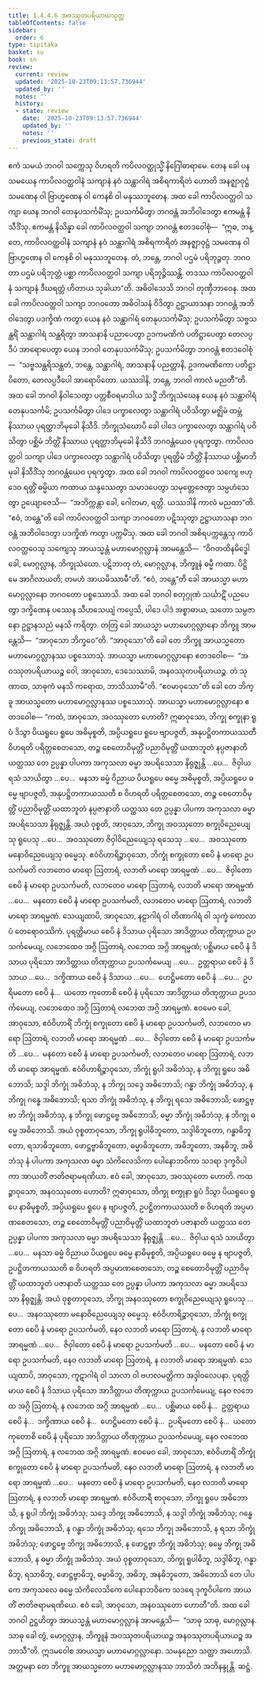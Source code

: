 ```yaml
---
title: 1.4.4.6 အဝဿုတပရိယာယသုတ္တ
tableOfContents: false
sidebar:
  order: 6
type: tipitaka
basket: su
book: sn
review:
  current: review
  updated: '2025-10-23T09:13:57.736944'
  updated_by: ''
  notes: ''
  history:
  - state: review
    date: '2025-10-23T09:13:57.736944'
    updated_by: ''
    notes: ''
    previous_state: draft
---
```



<ReviewStatus review={frontmatter.review} showDetails={true} />

<HypothesisAnnotation frontmatter={frontmatter} />

<DynamicBreadcrumb />

<Division number="243" book="sn" e="ch" v="18" p="315">

<Paragraph number="1037" book="sn">
ဧကံ သမယံ ဘဂဝါ သက္ကေသု ဝိဟရတိ ကပိလဝတ္ထုသ္မိံ နိဂြေါဓာရာမေ. တေန ခေါ ပန သမယေန ကာပိလဝတ္ထဝါနံ သကျာနံ နဝံ သန္ထာဂါရံ အစိရကာရိတံ ဟောတိ အနဇ္ဈာဝုဋ္ဌံ သမဏေန ဝါ ဗြာဟ္မဏေန ဝါ ကေနစိ ဝါ မနုဿဘူတေန. အထ ခေါ ကာပိလဝတ္ထဝါ သကျာ ယေန ဘဂဝါ တေနုပသင်္ကမိံသု; ဥပသင်္ကမိတွာ ဘဂဝန္တံ အဘိဝါဒေတွာ ဧကမန္တံ နိသီဒိံသု. ဧကမန္တံ နိသိန္နာ ခေါ ကာပိလဝတ္ထဝါ သကျာ ဘဂဝန္တံ ဧတဒဝေါစုံ—  “ဣဓ, ဘန္တေ, ကာပိလဝတ္ထဝါနံ သကျာနံ နဝံ သန္ထာဂါရံ အစိရကာရိတံ အနဇ္ဈာဝုဋ္ဌံ သမဏေန ဝါ ဗြာဟ္မဏေန ဝါ ကေနစိ ဝါ မနုဿဘူတေန. တံ, ဘန္တေ, ဘဂဝါ ပဌမံ ပရိဘုဉ္ဇတု. ဘဂဝတာ ပဌမံ ပရိဘုတ္တံ ပစ္ဆာ ကာပိလဝတ္ထဝါ သကျာ ပရိဘုဉ္ဇိဿန္တိ. တဒဿ ကာပိလဝတ္ထဝါနံ သကျာနံ ဒီဃရတ္တံ ဟိတာယ သုခါယာ”တိ. အဓိဝါသေသိ ဘဂဝါ တုဏှီဘာဝေန.
</Paragraph>

<Paragraph number="1038" book="sn">
အထ ခေါ ကာပိလဝတ္ထဝါ သကျာ ဘဂဝတော အဓိဝါသနံ ဝိဒိတွာ ဥဋ္ဌာယာသနာ ဘဂဝန္တံ အဘိဝါဒေတွာ ပဒက္ခိဏံ ကတွာ ယေန နဝံ သန္ထာဂါရံ တေနုပသင်္ကမိံသု; ဥပသင်္ကမိတွာ သဗ္ဗသန္ထရိံ သန္ထာဂါရံ သန္ထရိတွာ အာသနာနိ ပညာပေတွာ ဥဒကမဏိကံ ပတိဋ္ဌာပေတွာ တေလပ္ပဒီပံ အာရောပေတွာ ယေန ဘဂဝါ တေနုပသင်္ကမိံသု; ဥပသင်္ကမိတွာ ဘဂဝန္တံ ဧတဒဝေါစုံ—  “သဗ္ဗသန္ထရိသန္ထတံ, ဘန္တေ, သန္ထာဂါရံ, အာသနာနိ ပညတ္တာနိ, ဥဒကမဏိကော ပတိဋ္ဌာပိတော, တေလပ္ပဒီပေါ အာရောပိတော. ယဿဒါနိ, ဘန္တေ, ဘဂဝါ ကာလံ မညတီ”တိ. အထ ခေါ ဘဂဝါ နိဝါသေတွာ ပတ္တစီဝရမာဒါယ သဒ္ဓိံ ဘိက္ခုသံဃေန ယေန နဝံ သန္ထာဂါရံ တေနုပသင်္ကမိ; ဥပသင်္ကမိတွာ ပါဒေ ပက္ခာလေတွာ သန္ထာဂါရံ ပဝိသိတွာ မဇ္ဈိမံ ထမ္ဘံ နိဿာယ ပုရတ္ထာဘိမုခေါ နိသီဒိ. ဘိက္ခုသံဃောပိ ခေါ ပါဒေ ပက္ခာလေတွာ သန္ထာဂါရံ ပဝိသိတွာ ပစ္ဆိမံ ဘိတ္တိံ နိဿာယ ပုရတ္ထာဘိမုခေါ နိသီဒိ ဘဂဝန္တံယေဝ ပုရက္ခတွာ. ကာပိလဝတ္ထဝါ သကျာ ပါဒေ ပက္ခာလေတွာ သန္ထာဂါရံ ပဝိသိတွာ ပုရတ္ထိမံ ဘိတ္တိံ နိဿာယ ပစ္ဆိမာဘိမုခါ နိသီဒိံသု ဘဂဝန္တံယေဝ ပုရက္ခတွာ. အထ ခေါ ဘဂဝါ ကာပိလဝတ္ထဝေ သကျေ ဗဟုဒေဝ ရတ္တိံ ဓမ္မိယာ ကထာယ သန္ဒဿေတွာ သမာဒပေတွာ သမုတ္တေဇေတွာ သမ္ပဟံသေတွာ ဥယျောဇေသိ—  “အဘိက္ကန္တာ ခေါ, ဂေါတမာ, ရတ္တိ. ယဿဒါနိ ကာလံ မညထာ”တိ. “ဧဝံ, ဘန္တေ”တိ ခေါ ကာပိလဝတ္ထဝါ သကျာ ဘဂဝတော ပဋိဿုတွာ ဥဋ္ဌာယာသနာ ဘဂဝန္တံ အဘိဝါဒေတွာ ပဒက္ခိဏံ ကတွာ ပက္ကမိံသု.
</Paragraph>

<Paragraph number="1039" book="sn">
အထ ခေါ ဘဂဝါ အစိရပက္ကန္တေသု ကာပိလဝတ္ထဝေသု သကျေသု အာယသ္မန္တံ မဟာမောဂ္ဂလ္လာနံ အာမန္တေသိ—  “ဝိဂတထိနမိဒ္ဓေါ ခေါ, မောဂ္ဂလ္လာန, ဘိက္ခုသံဃော. ပဋိဘာတု တံ, မောဂ္ဂလ္လာန, ဘိက္ခူနံ ဓမ္မီ ကထာ. ပိဋ္ဌိ မေ အာဂိလာယတိ; တမဟံ အာယမိဿာမီ”တိ. “ဧဝံ, ဘန္တေ”တိ ခေါ အာယသ္မာ မဟာမောဂ္ဂလ္လာနော ဘဂဝတော ပစ္စဿောသိ. အထ ခေါ ဘဂဝါ စတုဂ္ဂုဏံ သင်္ဃာဋိံ ပညပေတွာ ဒက္ခိဏေန ပဿေန သီဟသေယျံ ကပ္ပေသိ, ပါဒေ ပါဒံ အစ္စာဓာယ, သတော သမ္ပဇာနော ဥဋ္ဌာနသညံ မနသိ ကရိတွာ. တတြ ခေါ အာယသ္မာ မဟာမောဂ္ဂလ္လာနော ဘိက္ခူ အာမန္တေသိ—  “အာဝုသော ဘိက္ခဝေ”တိ. “အာဝုသော”တိ ခေါ တေ ဘိက္ခူ အာယသ္မတော မဟာမောဂ္ဂလ္လာနဿ ပစ္စဿောသုံ. အာယသ္မာ မဟာမောဂ္ဂလ္လာနော ဧတဒဝေါစ—  “အဝဿုတပရိယာယဉ္စ ဝေါ, အာဝုသော, ဒေသေဿာမိ, အနဝဿုတပရိယာယဉ္စ. တံ သုဏာထ, သာဓုကံ မနသိ ကရောထ, ဘာသိဿာမီ”တိ. “ဧဝမာဝုသော”တိ ခေါ တေ ဘိက္ခူ အာယသ္မတော မဟာမောဂ္ဂလ္လာနဿ ပစ္စဿောသုံ. အာယသ္မာ မဟာမောဂ္ဂလ္လာနော ဧတဒဝေါစ—
</Paragraph>

<Paragraph number="1040" book="sn">
“ကထံ, အာဝုသော, အဝဿုတော ဟောတိ? ဣဓာဝုသော, ဘိက္ခု စက္ခုနာ ရူပံ ဒိသွာ ပိယရူပေ ရူပေ အဓိမုစ္စတိ, အပ္ပိယရူပေ ရူပေ ဗျာပဇ္ဇတိ, အနုပဋ္ဌိတကာယဿတီ ဝိဟရတိ ပရိတ္တစေတသော, တဉ္စ စေတောဝိမုတ္တိံ ပညာဝိမုတ္တိံ ယထာဘူတံ နပ္ပဇာနာတိ ယတ္ထဿ တေ ဥပ္ပန္နာ ပါပကာ အကုသလာ ဓမ္မာ အပရိသေသာ နိရုဇ္ဈန္တိ …ပေ…  ဇိဝှါယ ရသံ သာယိတွာ …ပေ…  မနသာ ဓမ္မံ ဝိညာယ ပိယရူပေ ဓမ္မေ အဓိမုစ္စတိ, အပ္ပိယရူပေ ဓမ္မေ ဗျာပဇ္ဇတိ, အနုပဋ္ဌိတကာယဿတီ စ ဝိဟရတိ ပရိတ္တစေတသော, တဉ္စ စေတောဝိမုတ္တိံ ပညာဝိမုတ္တိံ ယထာဘူတံ နပ္ပဇာနာတိ ယတ္ထဿ တေ ဥပ္ပန္နာ ပါပကာ အကုသလာ ဓမ္မာ အပရိသေသာ နိရုဇ္ဈန္တိ. အယံ ဝုစ္စတိ, အာဝုသော, ဘိက္ခု အဝဿုတော စက္ခုဝိညေယျေသု ရူပေသု …ပေ…  အဝဿုတော ဇိဝှါဝိညေယျေသု ရသေသု …ပေ…  အဝဿုတော မနောဝိညေယျေသု ဓမ္မေသု. ဧဝံဝိဟာရိဉ္စာဝုသော, ဘိက္ခုံ စက္ခုတော စေပိ နံ မာရော ဥပသင်္ကမတိ လဘတေဝ မာရော ဩတာရံ, လဘတိ မာရော အာရမ္မဏံ …ပေ…  ဇိဝှါတော စေပိ နံ မာရော ဥပသင်္ကမတိ, လဘတေဝ မာရော ဩတာရံ, လဘတိ မာရော အာရမ္မဏံ …ပေ…  မနတော စေပိ နံ မာရော ဥပသင်္ကမတိ, လဘတေဝ မာရော ဩတာရံ, လဘတိ မာရော အာရမ္မဏံ.
</Paragraph>

<Paragraph number="1041" book="sn">
သေယျထာပိ, အာဝုသော, နဠာဂါရံ ဝါ တိဏာဂါရံ ဝါ သုက္ခံ ကောလာပံ တေရောဝဿိကံ. ပုရတ္ထိမာယ စေပိ နံ ဒိသာယ ပုရိသော အာဒိတ္တာယ တိဏုက္ကာယ ဥပသင်္ကမေယျ, လဘေထေဝ အဂ္ဂိ ဩတာရံ, လဘေထ အဂ္ဂိ အာရမ္မဏံ; ပစ္ဆိမာယ စေပိ နံ ဒိသာယ ပုရိသော အာဒိတ္တာယ တိဏုက္ကာယ ဥပသင်္ကမေယျ …ပေ…  ဥတ္တရာယ စေပိ နံ ဒိသာယ …ပေ…  ဒက္ခိဏာယ စေပိ နံ ဒိသာယ …ပေ…  ဟေဋ္ဌိမတော စေပိ နံ …ပေ…  ဥပရိမတော စေပိ နံ…  ယတော ကုတောစိ စေပိ နံ ပုရိသော အာဒိတ္တာယ တိဏုက္ကာယ ဥပသင်္ကမေယျ, လဘေထေဝ အဂ္ဂိ ဩတာရံ လဘေထ အဂ္ဂိ အာရမ္မဏံ. ဧဝမေဝ ခေါ, အာဝုသော, ဧဝံဝိဟာရိံ ဘိက္ခုံ စက္ခုတော စေပိ နံ မာရော ဥပသင်္ကမတိ, လဘတေဝ မာရော ဩတာရံ, လဘတိ မာရော အာရမ္မဏံ …ပေ…  ဇိဝှါတော စေပိ နံ မာရော ဥပသင်္ကမတိ …ပေ…  မနတော စေပိ နံ မာရော ဥပသင်္ကမတိ, လဘတေဝ မာရော ဩတာရံ, လဘတိ မာရော အာရမ္မဏံ. ဧဝံဝိဟာရိဉ္စာဝုသော, ဘိက္ခုံ ရူပါ အဓိဘံသု, န ဘိက္ခု ရူပေ အဓိဘောသိ; သဒ္ဒါ ဘိက္ခုံ အဓိဘံသု, န ဘိက္ခု သဒ္ဒေ အဓိဘောသိ; ဂန္ဓာ ဘိက္ခုံ အဓိဘံသု, န ဘိက္ခု ဂန္ဓေ အဓိဘောသိ; ရသာ ဘိက္ခုံ အဓိဘံသု, န ဘိက္ခု ရသေ အဓိဘောသိ; ဖောဋ္ဌဗ္ဗာ ဘိက္ခုံ အဓိဘံသု, န ဘိက္ခု ဖောဋ္ဌဗ္ဗေ အဓိဘောသိ; ဓမ္မာ ဘိက္ခုံ အဓိဘံသု, န ဘိက္ခု ဓမ္မေ အဓိဘောသိ. အယံ ဝုစ္စတာဝုသော, ဘိက္ခု ရူပါဓိဘူတော, သဒ္ဒါဓိဘူတော, ဂန္ဓာဓိဘူတော, ရသာဓိဘူတော, ဖောဋ္ဌဗ္ဗာဓိဘူတော, ဓမ္မာဓိဘူတော, အဓိဘူတော, အနဓိဘူ, အဓိဘံသု နံ ပါပကာ အကုသလာ ဓမ္မာ သံကိလေသိကာ ပေါနောဘဝိကာ သဒရာ ဒုက္ခဝိပါကာ အာယတိံ ဇာတိဇရာမရဏိယာ. ဧဝံ ခေါ, အာဝုသော, အဝဿုတော ဟောတိ.
</Paragraph>

<Paragraph number="1042" book="sn">
ကထဉ္စာဝုသော, အနဝဿုတော ဟောတိ? ဣဓာဝုသော, ဘိက္ခု စက္ခုနာ ရူပံ ဒိသွာ ပိယရူပေ ရူပေ နာဓိမုစ္စတိ, အပ္ပိယရူပေ ရူပေ န ဗျာပဇ္ဇတိ, ဥပဋ္ဌိတကာယဿတိ စ ဝိဟရတိ အပ္ပမာဏစေတသော, တဉ္စ စေတောဝိမုတ္တိံ ပညာဝိမုတ္တိံ ယထာဘူတံ ပဇာနာတိ ယတ္ထဿ တေ ဥပ္ပန္နာ ပါပကာ အကုသလာ ဓမ္မာ အပရိသေသာ နိရုဇ္ဈန္တိ …ပေ…  ဇိဝှါယ ရသံ သာယိတွာ …ပေ…  မနသာ ဓမ္မံ ဝိညာယ ပိယရူပေ ဓမ္မေ နာဓိမုစ္စတိ, အပ္ပိယရူပေ ဓမ္မေ န ဗျာပဇ္ဇတိ, ဥပဋ္ဌိတကာယဿတိ စ ဝိဟရတိ အပ္ပမာဏစေတသော, တဉ္စ စေတောဝိမုတ္တိံ ပညာဝိမုတ္တိံ ယထာဘူတံ ပဇာနာတိ ယတ္ထဿ တေ ဥပ္ပန္နာ ပါပကာ အကုသလာ ဓမ္မာ အပရိသေသာ နိရုဇ္ဈန္တိ. အယံ ဝုစ္စတာဝုသော, ဘိက္ခု အနဝဿုတော စက္ခုဝိညေယျေသု ရူပေသု …ပေ…  အနဝဿုတော မနောဝိညေယျေသု ဓမ္မေသု. ဧဝံဝိဟာရိဉ္စာဝုသော, ဘိက္ခုံ စက္ခုတော စေပိ နံ မာရော ဥပသင်္ကမတိ, နေဝ လဘတိ မာရော ဩတာရံ, န လဘတိ မာရော အာရမ္မဏံ …ပေ…  ဇိဝှါတော စေပိ နံ မာရော ဥပသင်္ကမတိ …ပေ…  မနတော စေပိ နံ မာရော ဥပသင်္ကမတိ, နေဝ လဘတိ မာရော ဩတာရံ, န လဘတိ မာရော အာရမ္မဏံ.
</Paragraph>

<Paragraph number="1043" book="sn">
သေယျထာပိ, အာဝုသော, ကူဋာဂါရံ ဝါ သာလာ ဝါ ဗဟလမတ္တိကာ အဒ္ဒါဝလေပနာ. ပုရတ္ထိမာယ စေပိ နံ ဒိသာယ ပုရိသော အာဒိတ္တာယ တိဏုက္ကာယ ဥပသင်္ကမေယျ, နေဝ လဘေထ အဂ္ဂိ ဩတာရံ, န လဘေထ အဂ္ဂိ အာရမ္မဏံ …ပေ…  ပစ္ဆိမာယ စေပိ နံ…  ဥတ္တရာယ စေပိ နံ…  ဒက္ခိဏာယ စေပိ နံ…  ဟေဋ္ဌိမတော စေပိ နံ…  ဥပရိမတော စေပိ နံ…  ယတော ကုတောစိ စေပိ နံ ပုရိသော အာဒိတ္တာယ တိဏုက္ကာယ ဥပသင်္ကမေယျ, နေဝ လဘေထ အဂ္ဂိ ဩတာရံ, န လဘေထ အဂ္ဂိ အာရမ္မဏံ. ဧဝမေဝ ခေါ, အာဝုသော, ဧဝံဝိဟာရိံ ဘိက္ခုံ စက္ခုတော စေပိ နံ မာရော ဥပသင်္ကမတိ, နေဝ လဘတိ မာရော ဩတာရံ, န လဘတိ မာရော အာရမ္မဏံ …ပေ…  မနတော စေပိ နံ မာရော ဥပသင်္ကမတိ, နေဝ လဘတိ မာရော ဩတာရံ, န လဘတိ မာရော အာရမ္မဏံ. ဧဝံဝိဟာရီ စာဝုသော, ဘိက္ခု ရူပေ အဓိဘောသိ, န ရူပါ ဘိက္ခုံ အဓိဘံသု; သဒ္ဒေ ဘိက္ခု အဓိဘောသိ, န သဒ္ဒါ ဘိက္ခုံ အဓိဘံသု; ဂန္ဓေ ဘိက္ခု အဓိဘောသိ, န ဂန္ဓာ ဘိက္ခုံ အဓိဘံသု; ရသေ ဘိက္ခု အဓိဘောသိ, န ရသာ ဘိက္ခုံ အဓိဘံသု; ဖောဋ္ဌဗ္ဗေ ဘိက္ခု အဓိဘောသိ, န ဖောဋ္ဌဗ္ဗာ ဘိက္ခုံ အဓိဘံသု; ဓမ္မေ ဘိက္ခု အဓိဘောသိ, န ဓမ္မာ ဘိက္ခုံ အဓိဘံသု. အယံ ဝုစ္စတာဝုသော, ဘိက္ခု ရူပါဓိဘူ, သဒ္ဒါဓိဘူ, ဂန္ဓာဓိဘူ, ရသာဓိဘူ, ဖောဋ္ဌဗ္ဗာဓိဘူ, ဓမ္မာဓိဘူ, အဓိဘူ, အနဓိဘူတော, အဓိဘောသိ တေ ပါပကေ အကုသလေ ဓမ္မေ သံကိလေသိကေ ပေါနောဘဝိကေ သဒရေ ဒုက္ခဝိပါကေ အာယတိံ ဇာတိဇရာမရဏိယေ. ဧဝံ ခေါ, အာဝုသော, အနဝဿုတော ဟောတီ”တိ.
</Paragraph>

<Paragraph number="1044" book="sn">
အထ ခေါ ဘဂဝါ ဥဋ္ဌဟိတွာ အာယသ္မန္တံ မဟာမောဂ္ဂလ္လာနံ အာမန္တေသိ—  “သာဓု သာဓု, မောဂ္ဂလ္လာန. သာဓု ခေါ တွံ, မောဂ္ဂလ္လာန, ဘိက္ခူနံ အဝဿုတပရိယာယဉ္စ အနဝဿုတပရိယာယဉ္စ အဘာသီ”တိ.
</Paragraph>

<Paragraph number="1045" book="sn">
ဣဒမဝေါစ အာယသ္မာ မဟာမောဂ္ဂလ္လာနော. သမနုညော သတ္ထာ အဟောသိ. အတ္တမနာ တေ ဘိက္ခူ အာယသ္မတော မဟာမောဂ္ဂလ္လာနဿ ဘာသိတံ အဘိနန္ဒုန္တိ.

</Paragraph>
</Division>

<Paragraph number="1046" type="center" book="sn">
ဆဋ္ဌံ.
</Paragraph>